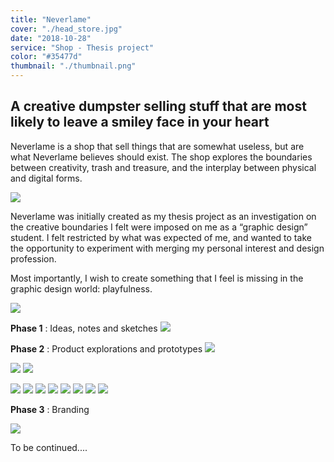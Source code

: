 ```yaml
---
title: "Neverlame"
cover: "./head_store.jpg"
date: "2018-10-28"
service: "Shop - Thesis project"
color: "#35477d"
thumbnail: "./thumbnail.png"
---
```


## A creative dumpster selling stuff that are most likely to leave a smiley face in your heart

Neverlame is a shop that sell things that are somewhat useless, but are what Neverlame believes should exist. The shop explores the boundaries between creativity, trash and treasure, and the interplay between physical and digital forms.

![](./artschool.jpg)

Neverlame was initially created as my thesis project as an investigation on the creative boundaries I felt were imposed on me as a “graphic design” student. I felt restricted by what was expected of me, and wanted to take the opportunity to experiment with merging my personal interest and design profession.

Most importantly, I wish to create something that I feel is missing in the graphic design world: playfulness.

![](./head.jpg)

**Phase 1** : Ideas, notes and sketches
![](./sketch1.jpg)

**Phase 2** : Product explorations and prototypes
![](./tickle.jpg)

![](./pote.jpg)
![](./capsule.jpg)

![](./marsh.jpg)
![](./tongue.jpg)
![](./phonecamera.jpg)
![](./cursor.jpg)
![](./artschool.jpg)
![](./tea.jpg)
![](./golden.jpg)
![](./webcam.jpg)

**Phase 3** : Branding

<img src="./neverlame_logo.svg" style="max-width:100%" />

To be continued....
